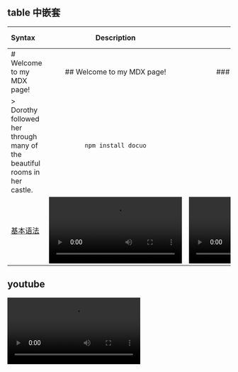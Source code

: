 ## table 中嵌套


| Syntax      | Description | Test Text     | Syntax 22     | Description22 | Test Text22    |
| :---        |    :----:   |          ---: |:---        |    :----:   |          ---: |
| # Welcome to my MDX page!      | ## Welcome to my MDX page!       | ### Welcome to my MDX page!   | I just love **bold text**      | Italicized text is the *cat's meow*.       | This text is ***really important***  |
| > Dorothy followed her through many of the beautiful rooms in her castle.   |  `npm install docuo`         | ---     | ___   | ***        | [Markdown Guide](https://www.markdownguide.org)    |
| [基本语法](./基本语法1.mdx)   |<Video src="https://www.youtube.com/embed/uL34Z-RgduI?si=71gh3kMBw-RnlJzD" />      | <Video src="https://player.vimeo.com/video/783455878?h=46672b3b96&title=0&byline=0&portrait=0"/>    | <Tip title="Tip text">This suggests a helpful tip</Tip>   | ![An old rock in the desert](https://www.markdown.xyz/assets/images/tux.png)        | And more      |



## youtube

<Video src="https://www.youtube.com/embed/uL34Z-RgduI?si=71gh3kMBw-RnlJzD" />

## vimeo

<Video src="https://player.vimeo.com/video/783455878?h=46672b3b96&title=0&byline=0&portrait=0"/>

## loom

<Video src="https://www.loom.com/embed/b8424c2d163544f8a5135141caa788da?sid=0e3d95ff-8dcc-4424-9daa-0f02c5bd5a05"/>